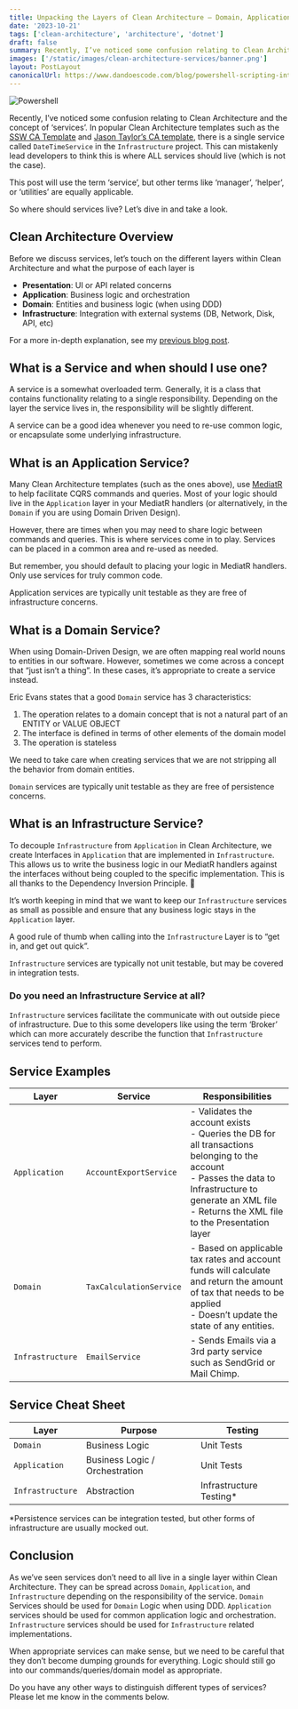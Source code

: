 ```yaml
---
title: Unpacking the Layers of Clean Architecture – Domain, Application, and Infrastructure Services
date: '2023-10-21'
tags: ['clean-architecture', 'architecture', 'dotnet']
draft: false
summary: Recently, I’ve noticed some confusion relating to Clean Architecture and the concept of ‘services’. In popular Clean Architecture templates such as the SSW CA Template and Jason Taylor’s CA template, there is a single service called DateTimeService in the Infrastructure project. This can mistakenly lead developers to think this is where ALL services should live (which is not the case).  This post will use the term ‘service’, but other terms like ‘manager’, ‘helper’, or ‘utilities’ are equally applicable.  So where should services live? Let’s dive in and take a look.
images: ['/static/images/clean-architecture-services/banner.png']
layout: PostLayout
canonicalUrl: https://www.dandoescode.com/blog/powershell-scripting-introduction
---
```


![Powershell](/static/images/clean-architecture-services/banner.png)

<TOCInline toc={props.toc} exclude="Overview" toHeading={3} />

Recently, I’ve noticed some confusion relating to Clean Architecture and the concept of ‘services’. In popular Clean Architecture templates such as the [SSW CA Template](https://github.com/SSWConsulting/SSW.CleanArchitecture) and [Jason Taylor’s CA template](https://github.com/jasontaylordev/CleanArchitecture), there is a single service called `DateTimeService` in the `Infrastructure` project. This can mistakenly lead developers to think this is where ALL services should live (which is not the case).

This post will use the term ‘service’, but other terms like ‘manager’, ‘helper’, or ‘utilities’ are equally applicable.

So where should services live? Let’s dive in and take a look.

## Clean Architecture Overview

Before we discuss services, let’s touch on the different layers within Clean Architecture and what the purpose of each layer is

- **Presentation**: UI or API related concerns
- **Application**: Business logic and orchestration
- **Domain**: Entities and business logic (when using DDD)
- **Infrastructure**: Integration with external systems (DB, Network, Disk, API, etc)

For a more in-depth explanation, see my [previous blog post](https://www.dandoescode.com/blog/clean-architecture-an-introduction).

## What is a Service and when should I use one?

A service is a somewhat overloaded term. Generally, it is a class that contains functionality relating to a single responsibility. Depending on the layer the service lives in, the responsibility will be slightly different.

A service can be a good idea whenever you need to re-use common logic, or encapsulate some underlying infrastructure.

## What is an Application Service?

Many Clean Architecture templates (such as the ones above), use [MediatR](https://github.com/jbogard/MediatR) to help facilitate CQRS commands and queries. Most of your logic should live in the `Application` layer in your MediatR handlers (or alternatively, in the `Domain` if you are using Domain Driven Design).

However, there are times when you may need to share logic between commands and queries. This is where services come in to play. Services can be placed in a common area and re-used as needed.

But remember, you should default to placing your logic in MediatR handlers. Only use services for truly common code.

Application services are typically unit testable as they are free of infrastructure concerns.

## What is a Domain Service?

When using Domain-Driven Design, we are often mapping real world nouns to entities in our software. However, sometimes we come across a concept that “just isn’t a thing”. In these cases, it’s appropriate to create a service instead.

Eric Evans states that a good `Domain` service has 3 characteristics:

1. The operation relates to a domain concept that is not a natural part of an ENTITY or VALUE OBJECT
2. The interface is defined in terms of other elements of the domain model
3. The operation is stateless

We need to take care when creating services that we are not stripping all the behavior from domain entities.

`Domain` services are typically unit testable as they are free of persistence concerns.

## What is an Infrastructure Service?

To decouple `Infrastructure` from `Application` in Clean Architecture, we create Interfaces in `Application` that are implemented in `Infrastructure`. This allows us to write the business logic in our MediatR handlers against the interfaces without being coupled to the specific implementation. This is all thanks to the Dependency Inversion Principle. 💪

It’s worth keeping in mind that we want to keep our `Infrastructure` services as small as possible and ensure that any business logic stays in the `Application` layer.

A good rule of thumb when calling into the `Infrastructure` Layer is to “get in, and get out quick”.

`Infrastructure` services are typically not unit testable, but may be covered in integration tests.

### Do you need an Infrastructure Service at all?

`Infrastructure` services facilitate the communicate with out outside piece of infrastructure. Due to this some developers like using the term ‘Broker’ which can more accurately describe the function that `Infrastructure` services tend to perform.

## Service Examples

| Layer            | Service                 | Responsibilities                                                                                                                                                                                                              |
| ---------------- | ----------------------- | ----------------------------------------------------------------------------------------------------------------------------------------------------------------------------------------------------------------------------- |
| `Application`    | `AccountExportService`  | - Validates the account exists <br/> - Queries the DB for all transactions belonging to the account<br /> - Passes the data to Infrastructure to generate an XML file <br /> - Returns the XML file to the Presentation layer |
| `Domain`         | `TaxCalculationService` | - Based on applicable tax rates and account funds will calculate and return the amount of tax that needs to be applied <br /> - Doesn’t update the state of any entities.                                                     |
| `Infrastructure` | `EmailService`          | - Sends Emails via a 3rd party service such as SendGrid or Mail Chimp.                                                                                                                                                        |

## Service Cheat Sheet

| Layer            | Purpose                        | Testing                  |
| ---------------- | ------------------------------ | ------------------------ |
| `Domain`         | Business Logic                 | Unit Tests               |
| `Application`    | Business Logic / Orchestration | Unit Tests               |
| `Infrastructure` | Abstraction                    | Infrastructure Testing\* |

\*Persistence services can be integration tested, but other forms of infrastructure are usually mocked out.

## Conclusion

As we’ve seen services don’t need to all live in a single layer within Clean Architecture. They can be spread across `Domain`, `Application`, and `Infrastructure` depending on the responsibility of the service. `Domain` Services should be used for `Domain` Logic when using DDD. `Application` services should be used for common application logic and orchestration. `Infrastructure` services should be used for `Infrastructure` related implementations.

When appropriate services can make sense, but we need to be careful that they don’t become dumping grounds for everything. Logic should still go into our commands/queries/domain model as appropriate.

Do you have any other ways to distinguish different types of services? Please let me know in the comments below.
